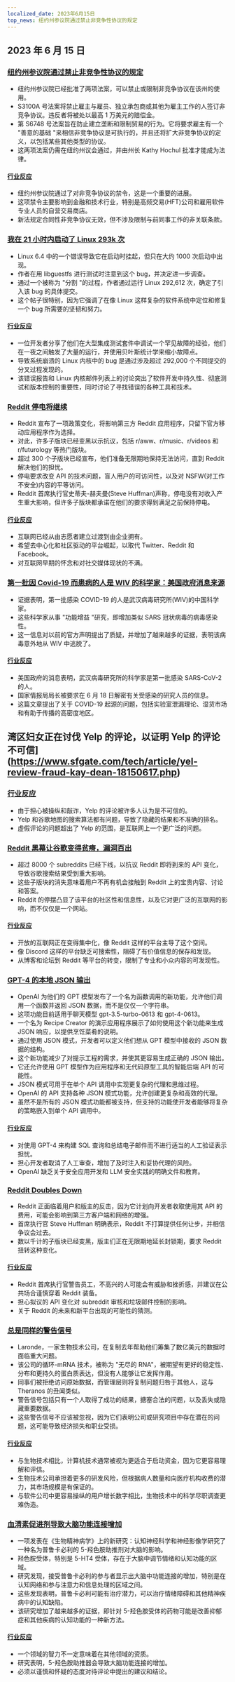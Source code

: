```yaml
---
localized_date: 2023年6月15日
top_news: 纽约州参议院通过禁止非竞争性协议的规定
---
```




<CallToAction />

<Steps>

## 2023 年 6 月 15 日

### [纽约州参议院通过禁止非竞争性协议的规定](https://ogletree.com/insights/new-york-state-senate-passes-prohibitions-on-non-competes/)

- 纽约州参议院已经批准了两项法案，可以禁止或限制非竞争协议在该州的使用。
- S3100A 号法案将禁止雇主与雇员、独立承包商或其他为雇主工作的人签订非竞争协议。违反者将被处以最高 1 万美元的赔偿金。
- 第 S6748 号法案旨在防止建立垄断和限制贸易的行为。它将要求雇主有一个 "善意的基础 "来相信非竞争协议是可执行的，并且还将扩大非竞争协议的定义，以包括某些其他类型的协议。
- 这两项法案仍需在纽约州议会通过，并由州长 Kathy Hochul 批准才能成为法律。

#### [行业反应](http://news.ycombinator.com/item?id=36329483)

- 纽约州参议院通过了对非竞争协议的禁令，这是一个重要的进展。
- 这项禁令主要影响到金融和技术行业，特别是高频交易(HFT)公司和雇用软件专业人员的自营交易商店。
- 新法规定合同性非竞争协议无效，但不涉及限制与前同事工作的非关联条款。

### [我在 21 小时内启动了 Linux 293k 次](https://rwmj.wordpress.com/2023/06/14/i-booted-linux-292612-times/)

- Linux 6.4 中的一个错误导致它在启动时挂起，但只在大约 1000 次启动中出现。
- 作者在用 libguestfs 进行测试时注意到这个 bug，并决定进一步调查。
- 通过一个被称为 "分割 "的过程，作者通过运行 Linux 292,612 次，确定了引入该 bug 的具体提交。
- 这个帖子很特别，因为它强调了在像 Linux 这样复杂的软件系统中定位和修复一个 bug 所需要的坚韧和努力。

#### [行业反应](http://news.ycombinator.com/item?id=36325986)

- 一位开发者分享了他们在大型集成测试套件中调试一个罕见故障的经验，他们在一夜之间触发了大量的运行，并使用贝叶斯统计学来缩小故障点。
- 导致系统崩溃的 Linux 内核中的 bug 是通过涉及超过 292,000 个不同提交的分叉过程发现的。
- 该错误报告和 Linux 内核邮件列表上的讨论突出了软件开发中持久性、彻底测试和版本控制的重要性，同时讨论了寻找错误的各种工具和技术。

### [Reddit 停电将继续](https://old.reddit.com/r/ModCoord/comments/148ks6u/indefinite_blackout_next_steps_polling_your/)

- Reddit 宣布了一项政策变化，将影响第三方 Reddit 应用程序，只留下官方移动应用程序作为选择。
- 对此，许多子版块已经变黑以示抗议，包括 r/aww、r/music、r/videos 和 r/futurology 等热门版块。
- 超过 300 个子版块已经宣布，他们准备无限期地保持无法访问，直到 Reddit 解决他们的担忧。
- 停电要求改变 API 的技术问题，盲人用户的可访问性，以及对 NSFW(对工作不安全)内容的平等访问。
- Reddit 首席执行官史蒂夫-赫夫曼(Steve Huffman)声称，停电没有对收入产生重大影响，但许多子版块都承诺在他们的要求得到满足之前保持停电。

#### [行业反应](http://news.ycombinator.com/item?id=36321780)

- 互联网已经从由志愿者建立过渡到由企业拥有。
- 希望去中心化和社区驱动的平台崛起，以取代 Twitter、Reddit 和 Facebook。
- 对互联网早期的怀念和对社交媒体现状的不满。

### [第一批因 Covid-19 而患病的人是 WIV 的科学家：美国政府消息来源](https://public.substack.com/p/first-people-sickened-by-covid-19)

- 证据表明，第一批感染 COVID-19 的人是武汉病毒研究所(WIV)的中国科学家。
- 这些科学家从事 "功能增益 "研究，即增加类似 SARS 冠状病毒的病毒感染性。
- 这一信息对以前的官方声明提出了质疑，并增加了越来越多的证据，表明该病毒意外地从 WIV 中逃脱了。

#### [行业反应](http://news.ycombinator.com/item?id=36328352)

- 美国政府的消息表明，武汉病毒研究所的科学家是第一批感染 SARS-CoV-2 的人。
- 国家情报局局长被要求在 6 月 18 日解密有关受感染的研究人员的信息。
- 这篇文章提出了关于 COVID-19 起源的问题，包括实验室泄漏理论、湿货市场和有助于传播的高密度地区。

## 湾区妇女正在讨伐 Yelp 的评论，以证明 Yelp 的评论不可信](https://www.sfgate.com/tech/article/yel-review-fraud-kay-dean-18150617.php)

### [行业反应](http://news.ycombinator.com/item?id=36328433)

- 由于担心被操纵和敲诈，Yelp 的评论被许多人认为是不可信的。
- Yelp 和谷歌地图的搜索算法都有问题，导致了隐藏的结果和不准确的排名。
- 虚假评论的问题超出了 Yelp 的范围，是互联网上一个更广泛的问题。

### [Reddit 黑幕让谷歌变得贫瘠，漏洞百出](https://www.techradar.com/opinion/the-reddit-blackout-has-left-google-barren-and-full-of-holes)

- 超过 8000 个 subreddits 已经下线，以抗议 Reddit 即将到来的 API 变化，导致谷歌搜索结果受到重大影响。
- 这些子版块的消失意味着用户不再有机会接触到 Reddit 上的宝贵内容、讨论和答案。
- Reddit 的停摆凸显了该平台的社区性和信息性，以及它对更广泛的互联网的影响，而不仅仅是一个网站。

#### [行业反应](http://news.ycombinator.com/item?id=36327210)

- 开放的互联网正在变得集中化，像 Reddit 这样的平台主导了这个空间。
- 像 Discord 这样的平台缺乏可搜索性，阻碍了有价值信息的保存和发现。
- 从博客和论坛到 Reddit 等平台的转变，限制了专业和小众内容的可发现性。

### [GPT-4 的本地 JSON 输出](https://yonom.substack.com/p/native-json-output-from-gpt-4)

- OpenAI 为他们的 GPT 模型发布了一个名为函数调用的新功能，允许他们调用一个函数并返回 JSON 数据，而不是仅仅一个字符串。
- 这项功能目前适用于聊天模型 gpt-3.5-turbo-0613 和 gpt-4-0613。
- 一个名为 Recipe Creator 的演示应用程序展示了如何使用这个新功能来生成 JSON 响应，以提供烹饪菜肴的说明。
- 通过使用 JSON 模式，开发者可以定义他们想从 GPT 模型中接收的 JSON 数据的结构。
- 这个新功能减少了对提示工程的需求，并使其更容易生成正确的 JSON 输出。
- 它还允许使用 GPT 模型作为应用程序和无代码原型工具的智能后端 API 的可能性。
- JSON 模式可用于在单个 API 调用中实现更复杂的代理和思维过程。
- OpenAI 的 API 支持各种 JSON 模式功能，允许创建更复杂和高效的代理。
- 虽然不是所有的 JSON 模式功能都被支持，但支持的功能使开发者能够将复杂的策略嵌入到单个 API 调用中。

#### [行业反应](http://news.ycombinator.com/item?id=36330972)

- 对使用 GPT-4 来构建 SQL 查询和总结电子邮件而不进行适当的人工验证表示担忧。
- 担心开发者取消了人工审查，增加了及时注入和妥协代理的风险。
- OpenAI 缺乏关于安全应用开发和 LLM 安全实践的明确文件和教育。

### [Reddit Doubles Down](https://www.platformer.news/p/reddit-doubles-down)

- Reddit 正面临着用户和版主的反击，因为它计划向开发者收取使用其 API 的费用，可能会影响到第三方客户端和网络的增强。
- 首席执行官 Steve Huffman 明确表示，Reddit 不打算提供任何让步，并相信争议会过去。
- 数以千计的子版块已经变黑，版主们正在无限期地延长封锁期，要求 Reddit 扭转这种变化。

#### [行业反应](http://news.ycombinator.com/item?id=36319652)

- Reddit 首席执行官警告员工，不高兴的人可能会有威胁和挫折感，并建议在公共场合谨慎穿着 Reddit 装备。
- 担心拟议的 API 变化对 subreddit 审核和垃圾邮件控制的影响。
- 关于 Reddit 的未来和新平台出现的可能性的猜测。

### [总是同样的警告信号](https://www.science.org/content/blog-post/always-same-warning-signs)

- Laronde，一家生物技术公司，在复制去年帮助他们筹集了数亿美元的数据时面临重大问题。
- 该公司的循环-mRNA 技术，被称为 "无尽的 RNA"，被期望有更好的稳定性、分布和更持久的蛋白质表达，但没有人能够让它发挥作用。
- 同事们被拒绝访问原始数据，而管理层则将复制问题归咎于其他人，这与 Theranos 的丑闻类似。
- 警告信号包括只有一个人取得了成功的结果，搪塞合法的问题，以及丢失或隐藏重要数据。
- 这些警告信号不应该被忽视，因为它们表明公司或研究项目中存在潜在的问题，这可能导致经济损失和职业受损。

#### [行业反应](http://news.ycombinator.com/item?id=36325349)

- 与生物技术相比，计算机技术通常被视为更适合于启动资金，因为它更容易理解和评估。
- 生物技术公司承担着更多的研发风险，但根据病人数量和向医疗机构收费的潜力，其市场规模是有保证的。
- 与软件公司中更容易操纵的用户增长数字相比，生物技术中的科学尽职调查更难伪造。

### [血清素促进剂导致大脑功能连接增加](https://www.alphagalileo.org/en-gb/Item-Display/ItemId/234406?returnurl=https://www.alphagalileo.org/en-gb/Item-Display/ItemId/234406)

- 一项发表在《生物精神病学》上的新研究：认知神经科学和神经影像学研究了一种名为普鲁卡必利的 5-羟色胺助推剂对大脑的影响。
- 羟色胺受体，特别是 5-HT4 受体，存在于大脑中调节情绪和认知功能的区域。
- 研究发现，接受普鲁卡必利的参与者显示出大脑中功能连接的增加，特别是在认知网络和参与注意力和信息处理的区域之间。
- 这些发现表明，普鲁卡必利可能有治疗潜力，可以治疗情绪障碍和其他精神疾病中的认知缺陷。
- 该研究增加了越来越多的证据，即针对 5-羟色胺受体的药物可能是改善抑郁症和其他疾病的认知功能的一种新方法。

#### [行业反应](http://news.ycombinator.com/item?id=36321843)

- 一个领域的智力不一定意味着在其他领域的资质。
- 研究表明，5-羟色胺助推器会导致大脑功能连接的增加。
- 必须以谨慎和怀疑的态度对待评论中提出的建议和结论。

</Steps>
